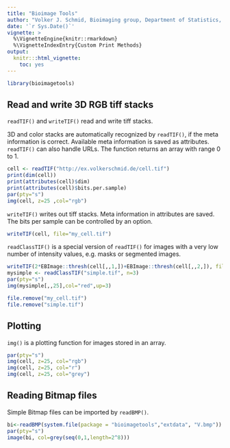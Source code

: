 ```yaml
---
title: "Bioimage Tools"
author: "Volker J. Schmid, Bioimaging group, Department of Statistics, LMU Munich"
date: '`r Sys.Date()`'
vignette: >
  %\VignetteEngine{knitr::rmarkdown}
  %\VignetteIndexEntry{Custom Print Methods}
output:
  knitr:::html_vignette:
    toc: yes
---
```

```r
library(bioimagetools)
```

## Read and write 3D RGB tiff stacks

`readTIF()` and `writeTIF()` read and write tiff stacks. 

3D and color stacks are automatically recognized by `readTIF()`, if the meta information is correct. Available meta information is saved as attributes. `readTIF()` can also handle URLs. The function returns an array with range 0 to 1.
```r
cell <- readTIF("http://ex.volkerschmid.de/cell.tif")
print(dim(cell))
print(attributes(cell)$dim)
print(attributes(cell)$bits.per.sample)
par(pty="s")
img(cell, z=25 ,col="rgb")
```

`writeTIF()` writes out tiff stacks. Meta information in attributes are saved. The bits per sample can be controlled by an option.
```r
writeTIF(cell, file="my_cell.tif")
```

`readClassTIF()` is a special version of `readTIF()` for images with a very low number of intensity values, e.g. masks or segmented images.
```r
writeTIF(2*EBImage::thresh(cell[,,1,])+EBImage::thresh(cell[,,2,]), file="simple.tif")
mysimple <- readClassTIF("simple.tif", n=3)
par(pty="s")
img(mysimple[,,25],col="red",up=3)
```
```r
file.remove("my_cell.tif")
file.remove("simple.tif")
```

## Plotting
`img()` is a plotting function for images stored in an array.  
```r
par(pty="s")
img(cell, z=25, col="rgb")
img(cell, z=25, col="r")
img(cell, z=25, col="grey")
```

## Reading Bitmap files

Simple Bitmap files can be imported by `readBMP()`.
```r
bi<-readBMP(system.file(package = "bioimagetools","extdata", "V.bmp"))
par(pty="s")
image(bi, col=grey(seq(0,1,length=2^8)))
```